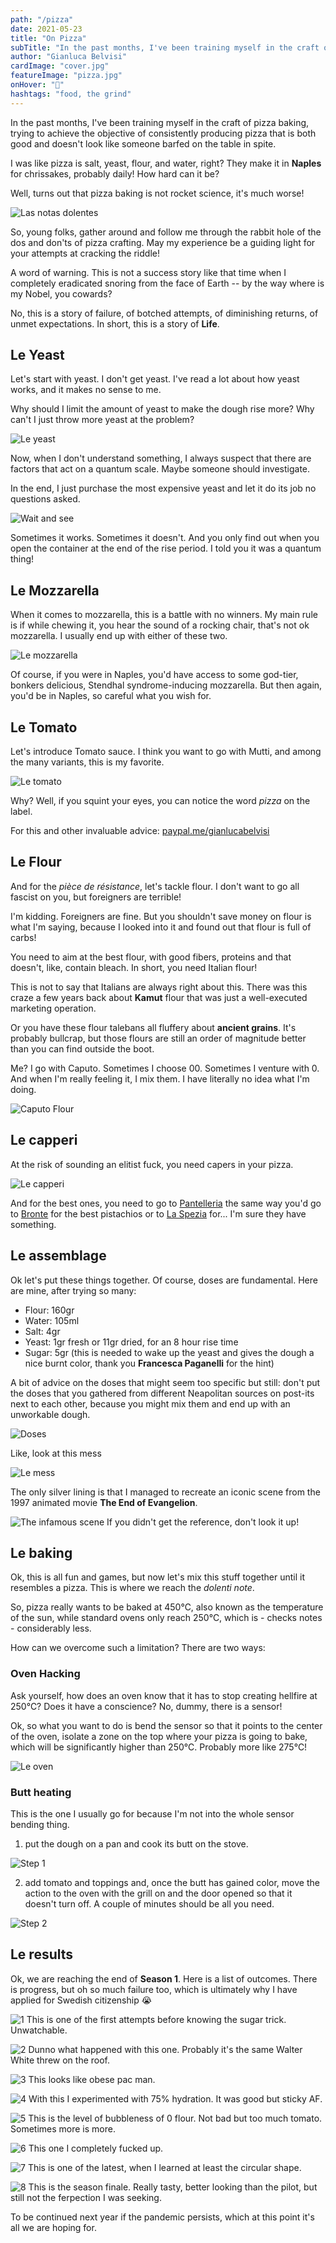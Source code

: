 ```yaml
---
path: "/pizza"
date: 2021-05-23
title: "On Pizza"
subTitle: "In the past months, I've been training myself in the craft of pizza baking"
author: "Gianluca Belvisi"
cardImage: "cover.jpg"
featureImage: "pizza.jpg"
onHover: "🍕"
hashtags: "food, the grind"
---
```

In the past months, I've been training myself in the craft of pizza baking, trying to achieve the objective of consistently producing pizza that is both good and doesn't look like someone barfed on the table in spite.

I was like pizza is salt, yeast, flour, and water, right? They make it in **Naples** for chrissakes, probably daily! How hard can it be?

Well, turns out that pizza baking is not rocket science, it's much worse!

![Las notas dolentes](cover.jpg)

So, young folks, gather around and follow me through the rabbit hole of the dos and don'ts of pizza crafting. May my experience be a guiding light for your attempts at cracking the riddle!

A word of warning. This is not a success story like that time when I completely eradicated snoring from the face of Earth -- by the way where is my Nobel, you cowards?

No, this is a story of failure, of botched attempts, of diminishing returns, of unmet expectations. In short, this is a story of **Life**.

## Le Yeast

Let's start with yeast. I don't get yeast. I've read a lot about how yeast works, and it makes no sense to me.

Why should I limit the amount of yeast to make the dough rise more? Why can't I just throw more yeast at the problem?

![Le yeast](yeast.jpg)

Now, when I don't understand something, I always suspect that there are factors that act on a quantum scale. Maybe someone should investigate.

In the end, I just purchase the most expensive yeast and let it do its job no questions asked.

![Wait and see](rise.jpg)

Sometimes it works. Sometimes it doesn't. And you only find out when you open the container at the end of the rise period. I told you it was a quantum thing!

## Le Mozzarella

When it comes to mozzarella, this is a battle with no winners. My main rule is if while chewing it, you hear the sound of a rocking chair, that's not ok mozzarella. I usually end up with either of these two.

![Le mozzarella](mozzarella.jpg)

Of course, if you were in Naples, you'd have access to some god-tier, bonkers delicious, Stendhal syndrome-inducing mozzarella. But then again, you'd be in Naples, so careful what you wish for.

## Le Tomato

Let's introduce Tomato sauce. I think you want to go with Mutti, and among the many variants, this is my favorite.

![Le tomato](tomato.jpg)

Why? Well, if you squint your eyes, you can notice the word *pizza* on the label.

For this and other invaluable advice: [paypal.me/gianlucabelvisi](paypal.me/gianlucabelvisi)

## Le Flour

And for the *pièce de résistance*, let's tackle flour. I don't want to go all fascist on you, but foreigners are terrible!

I'm kidding. Foreigners are fine. But you shouldn't save money on flour is what I'm saying, because I looked into it and found out that flour is full of carbs!

You need to aim at the best flour, with good fibers, proteins and that doesn't, like, contain bleach. In short, you need Italian flour!

This is not to say that Italians are always right about this. There was this craze a few years back about **Kamut** flour that was just a well-executed marketing operation.

Or you have these flour talebans all fluffery about **ancient grains**. It's probably bullcrap, but those flours are still an order of magnitude better than you can find outside the boot.

Me? I go with Caputo. Sometimes I choose 00. Sometimes I venture with 0. And when I'm really feeling it, I mix them. I have literally no idea what I'm doing.

![Caputo Flour](caputo.jpg)

## Le capperi

At the risk of sounding an elitist fuck, you need capers in your pizza.

![Le capperi](capers.jpg)

And for the best ones, you need to go to [Pantelleria](https://www.visitsicily.info/en/10cosea/pantelleria/) the same way you'd go to [Bronte](https://www.sicilyonweb.com/bronte/) for the best pistachios or to [La Spezia](https://acropolis-wp-content-uploads.s3.us-west-1.amazonaws.com/outside-dumpster-trash-garbage1.jpg)  for... I'm sure they have something.

## Le assemblage

Ok let's put these things together. Of course, doses are fundamental. Here are mine, after trying so many:
* Flour: 160gr
* Water: 105ml
* Salt: 4gr
* Yeast: 1gr fresh or 11gr dried, for an 8 hour rise time
* Sugar: 5gr (this is needed to wake up the yeast and gives the dough a nice burnt color, thank you **Francesca Paganelli** for the hint)

A bit of advice on the doses that might seem too specific but still: don't put the doses that you gathered from different Neapolitan sources on post-its next to each other, because you might mix them and end up with an unworkable dough.

![Doses](postits.jpg)

Like, look at this mess

![Le mess](mess.jpg)

The only silver lining is that I managed to recreate an iconic scene from the 1997 animated movie **The End of Evangelion**.

![The infamous scene](eva.jpg)
<FigureLabel>If you didn't get the reference, don't look it up!</FigureLabel>

## Le baking

Ok, this is all fun and games, but now let's mix this stuff together until it resembles a pizza. This is where we reach the *dolenti note*.

So, pizza really wants to be baked at 450℃, also known as the temperature of the sun, while standard ovens only reach 250℃, which is - checks notes - considerably less.

How can we overcome such a limitation? There are two ways:

### Oven Hacking

Ask yourself, how does an oven know that it has to stop creating hellfire at 250℃? Does it have a conscience? No, dummy, there is a sensor!

Ok, so what you want to do is bend the sensor so that it points to the center of the oven, isolate a zone on the top where your pizza is going to bake, which will be significantly higher than 250℃. Probably more like 275℃!

![Le oven](oven.jpg)

### Butt heating

This is the one I usually go for because I'm not into the whole sensor bending thing.

1. put the dough on a pan and cook its butt on the stove.

![Step 1](step1.jpg)

2. add tomato and toppings and, once the butt has gained color, move the action to the oven with the grill on and the door opened so that it doesn't turn off. A couple of minutes should be all you need.

![Step 2](step2.jpg)

## Le results

Ok, we are reaching the end of **Season 1**. Here is a list of outcomes. There is progress, but oh so much failure too, which is ultimately why I have applied for Swedish citizenship 😭

![1](1.jpg)
<FigureLabel>This is one of the first attempts before knowing the sugar trick. Unwatchable.</FigureLabel>

![2](2.jpg)
<FigureLabel>Dunno what happened with this one. Probably it's the same Walter White threw on the roof.</FigureLabel>

![3](3.jpg)
<FigureLabel>This looks like obese pac man.</FigureLabel>

![4](4.jpg)
<FigureLabel>With this I experimented with 75% hydration. It was good but sticky AF.</FigureLabel>

![5](5.jpg)
<FigureLabel>This is the level of bubbleness of 0 flour. Not bad but too much tomato. Sometimes more is more.</FigureLabel>

![6](6.jpg)
<FigureLabel>This one I completely fucked up.</FigureLabel>

![7](7.jpg)
<FigureLabel>This is one of the latest, when I learned at least the circular shape.</FigureLabel>

![8](8.jpg)
<FigureLabel>This is the season finale. Really tasty, better looking than the pilot, but still not the ferpection I was seeking.</FigureLabel>

To be continued next year if the pandemic persists, which at this point it's all we are hoping for.








